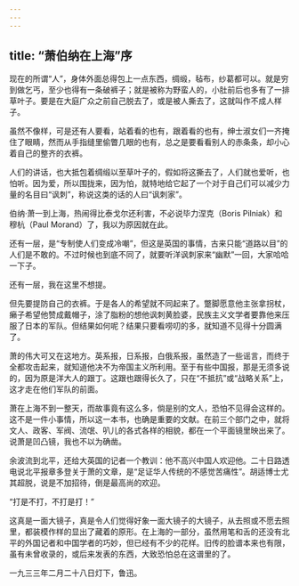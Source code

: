 ```yaml
---
---
---
```

title: “萧伯纳在上海”序
---



现在的所谓“人”，身体外面总得包上一点东西，绸缎，毡布，纱葛都可以。就是穷到做乞丐，至少也得有一条破裤子；就是被称为野蛮人的，小肚前后也多有了一排草叶子。要是在大庭广众之前自己脱去了，或是被人撕去了，这就叫作不成人样子。

虽然不像样，可是还有人要看，站着看的也有，跟着看的也有，绅士淑女们一齐掩住了眼睛，然而从手指缝里偷瞥几眼的也有，总之是要看看别人的赤条条，却小心着自己的整齐的衣裤。

人们的讲话，也大抵包着绸缎以至草叶子的，假如将这撕去了，人们就也爱听，也怕听。因为爱，所以围拢来，因为怕，就特地给它起了一个对于自己们可以减少力量的名目曰“讽刺”，称说这类的话的人曰“讽刺家”。

伯纳·萧一到上海，热闹得比泰戈尔还利害，不必说毕力涅克（Boris Pilniak）和穆杭（Paul Morand）了，我以为原因就在此。

还有一层，是“专制使人们变成冷嘲”，但这是英国的事情，古来只能“道路以目”的人们是不敢的。不过时候也到底不同了，就要听洋讽刺家来“幽默”一回，大家哈哈一下子。

还有一层，我在这里不想提。

但先要提防自己的衣裤。于是各人的希望就不同起来了。蹩脚愿意他主张拿拐杖，癞子希望他赞成戴帽子，涂了脂粉的想他讽刺黄脸婆，民族主义文学者要靠他来压服了日本的军队。但结果如何呢？结果只要看唠叨的多，就知道不见得十分圆满了。

萧的伟大可又在这地方。英系报，日系报，白俄系报，虽然造了一些谣言，而终于全都攻击起来，就知道他决不为帝国主义所利用。至于有些中国报，那是无须多说的，因为原是洋大人的跟丁。这跟也跟得长久了，只在“不抵抗”或“战略关系”上，这才走在他们军队的前面。

萧在上海不到一整天，而故事竟有这么多，倘是别的文人，恐怕不见得会这样的。这不是一件小事情，所以这一本书，也确是重要的文献。在前三个部门之中，就将文人、政客、军阀、流氓、叭儿的各式各样的相貌，都在一个平面镜里映出来了。说萧是凹凸镜，我也不以为确凿。

余波流到北平，还给大英国的记者一个教训：他不高兴中国人欢迎他。二十日路透电说北平报章多登关于萧的文章，是“足证华人传统的不感觉苦痛性”。胡适博士尤其超脱，说是不加招待，倒是最高尚的欢迎。

“打是不打，不打是打！”

这真是一面大镜子，真是令人们觉得好象一面大镜子的大镜子，从去照或不愿去照里，都装模作样的显出了藏着的原形。在上海的一部分，虽然用笔和舌的还没有北平的外国记者和中国学者的巧妙，但已经有不少的花样。旧传的脸谱本来也有限，虽有未曾收录的，或后来发表的东西，大致恐怕总在这谱里的了。

一九三三年二月二十八日灯下，鲁迅。
